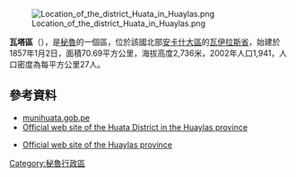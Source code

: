 [[Image:Location_of_the_district_Huata_in_Huaylas.png|right]]

'''瓦塔區'''（{{lang-es|Distrito de Huata}}），是[[秘魯|秘魯]]的一個區，位於該國北部[[安卡什大區|安卡什大區]]的[[瓦伊拉斯省|瓦伊拉斯省]]，始建於1857年1月2日，面積70.69平方公里，海拔高度2,736米，2002年人口1,941，人口密度為每平方公里27人。

==參考資料==
*[https://web.archive.org/web/20070424024032/http://www.munihuata.gob.pe/ munihuata.gob.pe]
*[https://web.archive.org/web/20070424024032/http://www.munihuata.gob.pe/ Official web site of the Huata District in the Huaylas province]
*{{es icon}} [https://web.archive.org/web/20070424024032/http://www.munihuata.gob.pe/ Official web site of the Huaylas province]

{{coord|9|00|58|S|77|51|39|W|type:adm3rd_source:kolossus-itwiki|display=title}}

{{Peru-geo-stub}}
[[Category:秘魯行政區|Category:秘魯行政區]]